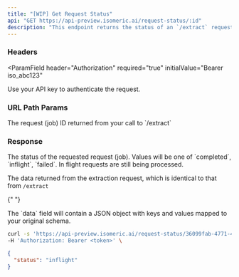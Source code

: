 ```yaml
---
title: "[WIP] Get Request Status"
api: "GET https://api-preview.isomeric.ai/request-status/:id"
description: "This endpoint returns the status of an `/extract` request"
---
```


### Headers

<ParamField
  header="Authorization"
  required="true"
  initialValue="Bearer iso_abc123"
>
  Use your API key to authenticate the request.
</ParamField>

### URL Path Params

<ParamField body=":id" type="string" required="true">
  The request (job) ID returned from your call to `/extract`
</ParamField>

### Response

<ResponseField name="status" type="object">
  The status of the requested request (job). Values will be one of `completed`,
  `inflight`, `failed`. In flight requests are still being processed.
</ResponseField>

<ResponseField name="data" type="object">

The data returned from the extraction request, which is identical to that from `/extract`

{" "}

<Expandable title="Toggle object">
  <ResponseField name="keys..." type="object">
    The `data` field will contain a JSON object with keys and values mapped to
    your original schema.
  </ResponseField>
</Expandable>

</ResponseField>

<RequestExample>

```bash Example Request
curl -s 'https://api-preview.isomeric.ai/request-status/36099fab-4771-4ea6-bd97-fa6152b9970d' \
-H 'Authorization: Bearer <token>' \
```

</RequestExample>

<ResponseExample>

```json Response
{
  "status": "inflight"
}
```

</ResponseExample>

